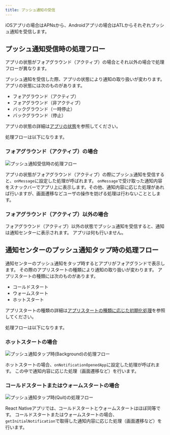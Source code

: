 ```yaml
---
title: プッシュ通知の受信
---
```


iOSアプリの場合はAPNsから、Androidアプリの場合はATLからそれぞれプッシュ通知を受信します。


## プッシュ通知受信時の処理フロー

アプリの状態がフォアグラウンド（アクティブ）の場合とそれ以外の場合で処理フローが異なります。

プッシュ通知を受信した際、アプリの状態により通知の取り扱いが変わります。
アプリの状態には次のものがあります。

- フォアグラウンド（アクティブ）
- フォアグラウンド（非アクティブ）
- バックグラウンド（一時停止）
- バックグラウンド（停止）

アプリの状態の詳細は[アプリの状態](../life-cycle-management/overview.mdx#アプリの状態)を参照してください。

処理フローは以下になります。

### フォアグラウンド（アクティブ）の場合

![プッシュ通知受信時の処理フロー](receive-push-notification.drawio.png)

アプリの状態がフォアグラウンド（アクティブ）の際にプッシュ通知を受信すると、`onMessage`に設定した処理が呼ばれます。
`onMessage`で受け取った通知内容をスナックバーでアプリ上に表示します。その他、通知内容に応じた処理があれば行いますが、画面遷移などユーザの操作を妨げる処理は行わないこととします。

### フォアグラウンド（アクティブ）以外の場合

フォアグラウンド（アクティブ）以外の状態でプッシュ通知を受信すると、通知は通知センターに表示されます。
アプリは何も行いません。

## 通知センターのプッシュ通知タップ時の処理フロー

通知センターのプッシュ通知をタップ時するとアプリがフォアグランドで表示します。
その際のアプリスタートの種類により通知の取り扱いが変わります。
アプリスタートの種類には次のものがあります。

- コールドスタート
- ウォームスタート
- ホットスタート

アプリスタートの種類の詳細は[アプリスタートの種類に応じた初期化処理](../life-cycle-management/overview.mdx#アプリスタートの種類に応じた初期化処理)を参照してください。

処理フローは以下になります。

### ホットスタートの場合

![プッシュ通知タップ時(Background)の処理フロー](tap-push-notification-when-background.drawio.png)

ホットスタートの場合、`onNotificationOpenedApp`に設定した処理が呼ばれます。
この中で通知内容に応じた処理（画面遷移など）を行います。

### コールドスタートまたはウォームスタートの場合

![プッシュ通知タップ時(Quit)の処理フロー](tap-push-notification-when-quit.drawio.png)

React Nativeアプリでは、コールドスタートとウォームスタートはほぼ同等です。
コールドスタートまたはウォームスタートの場合、`getInitialNotification`で取得した通知内容に応じた処理（画面遷移など）を行います。
